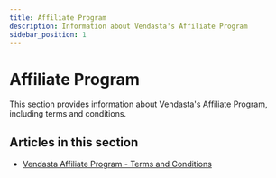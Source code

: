 ```yaml
---
title: Affiliate Program
description: Information about Vendasta's Affiliate Program
sidebar_position: 1
---
```


# Affiliate Program

This section provides information about Vendasta's Affiliate Program, including terms and conditions.

## Articles in this section

- [Vendasta Affiliate Program - Terms and Conditions](./vendasta-affiliate-program-terms-and-conditions.mdx)